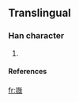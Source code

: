 ==Translingual==
===Han character===
{{Han char|rn=46|rad=山|as=13|sn=16|four=|canj=山竹人大 (UHOK)}}
# {{defn|Han|sort=山13}}
====References====
{{Han ref|kx=0321.081|hdz=10801.041|uh=5DB6|ud=23990}}

[[fr:嶶]]